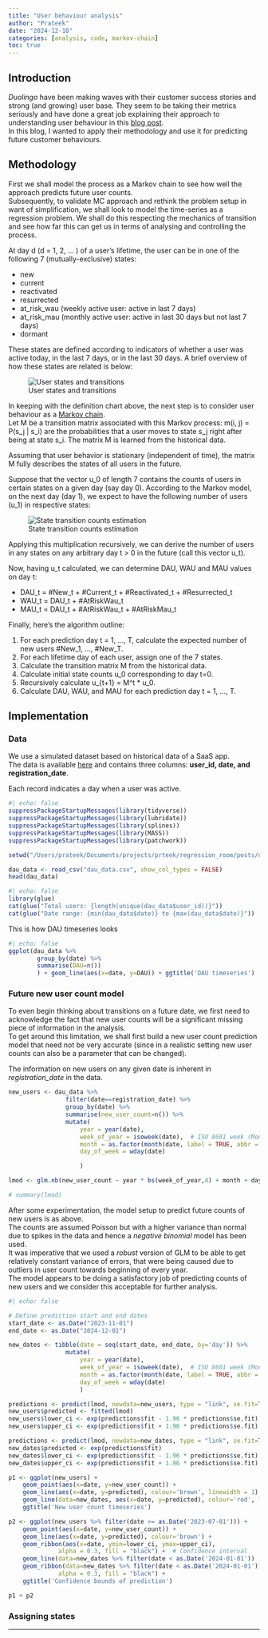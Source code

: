 ```yaml
---
title: "User behaviour analysis"
author: "Prateek"
date: "2024-12-18"
categories: [analysis, code, markov-chain]
toc: true
---
```


## Introduction

*Duolingo* have been making waves with their customer success stories and strong (and growing) user base. They seem to be taking their metrics seriously and have done a great job explaining their approach to understanding user behaviour in this [blog post](https://blog.duolingo.com/growth-model-duolingo/). <br/> In this blog, I wanted to apply their methodology and use it for predicting future customer behaviours.

## Methodology

First we shall model the process as a Markov chain to see how well the approach predicts future user counts. <br/>
Subsequently, to validate MC approach and rethink the problem setup in want of simplification, we shall look to model the time-series as a regression problem. We shall do this respecting the mechanics of transition and see how far this can get us in terms of analysing and controlling the process.

At day d (d = 1, 2, … ) of a user’s lifetime, the user can be in one of the following 7 (mutually-exclusive) states: <br/>

-   new
-   current
-   reactivated
-   resurrected
-   at_risk_wau (weekly active user: active in last 7 days)
-   at_risk_mau (monthly active user: active in last 30 days but not last 7 days)
-   dormant

These states are defined according to indicators of whether a user was active today, in the last 7 days, or in the last 30 days. A brief overview of how these states are related is below:

![User states and transitions](states.png){fig-align="center"}

In keeping with the definition chart above, the next step is to consider user behaviour as a [Markov chain](https://en.wikipedia.org/wiki/Markov_chain). <br/> Let M be a transition matrix associated with this Markov process: m(i, j) = P(s_j | s_i) are the probabilities that a user moves to state s_j right after being at state s_i. The matrix M is learned from the historical data.

Assuming that user behavior is stationary (independent of time), the matrix M fully describes the states of all users in the future.

Suppose that the vector u_0 of length 7 contains the counts of users in certain states on a given day (say day 0). According to the Markov model, on the next day (day 1), we expect to have the following number of users (u_1) in respective states:

![State transition counts estimation](count_estimation.png){fig-align="center"}

Applying this multiplication recursively, we can derive the number of users in any states on any arbitrary day t > 0 in the future (call this vector u_t).

Now, having u_t calculated, we can determine DAU, WAU and MAU values on day t:

* DAU_t = #New_t + #Current_t + #Reactivated_t + #Resurrected_t
* WAU_t = DAU_t + #AtRiskWau_t
* MAU_t = DAU_t + #AtRiskWau_t + #AtRiskMau_t

Finally, here’s the algorithm outline:

1. For each prediction day t = 1, …, T, calculate the expected number of new users #New_1, …, #New_T.
2. For each lifetime day of each user, assign one of the 7 states.
3. Calculate the transition matrix M from the historical data.
4. Calculate initial state counts u_0 corresponding to day t=0.
5. Recursively calculate u_{t+1} = M^t * u_0.
6. Calculate DAU, WAU, and MAU for each prediction day t = 1, …, T.

## Implementation

### Data

We use a simulated dataset based on historical data of a SaaS app. <br/>
The data is available [here](https://raw.githubusercontent.com/prteek/regression_room/refs/heads/main/posts/user_behaviour_analysis/dau_data.csv) and contains three columns: **user_id, date, and registration_date**.

Each record indicates a day when a user was active. <br/>

```r
#| echo: false
suppressPackageStartupMessages(library(tidyverse))
suppressPackageStartupMessages(library(lubridate))
suppressPackageStartupMessages(library(splines))
suppressPackageStartupMessages(library(MASS))
suppressPackageStartupMessages(library(patchwork))

setwd("/Users/prateek/Documents/projects/prteek/regression_room/posts/user_behaviour_analysis")

```

```r
dau_data <- read_csv("dau_data.csv", show_col_types = FALSE)
head(dau_data)

```

```r
#| echo: false
library(glue)
cat(glue("Total users: {length(unique(dau_data$user_id))}"))
cat(glue("Date range: {min(dau_data$date)} to {max(dau_data$date)}"))

```

This is how DAU timeseries looks

```r
#| echo: false
ggplot(dau_data %>%
        group_by(date) %>%
        summarise(DAU=n())
        ) + geom_line(aes(x=date, y=DAU)) + ggtitle('DAU timeseries')

```

### Future new user count model

To even begin thinking about transitions on a future date, we first need to acknowledge the fact that new user counts will be a significant missing piece of information in the analysis. <br/>
To get around this limitation, we shall first build a new user count prediction model that need not be very accurate (since in a realistic setting new user counts can also be a parameter that can be changed).

The information on new users on any given date is inherent in *registration_date* in the data.

```r
new_users <- dau_data %>%
                filter(date==registration_date) %>%
                group_by(date) %>%
                summarise(new_user_count=n()) %>%
                mutate(
                    year = year(date),
                    week_of_year = isoweek(date),  # ISO 8601 week (Monday starts the week)
                    month = as.factor(month(date, label = TRUE, abbr = TRUE)),  # Month as abbreviated name
                    day_of_week = wday(date)

                    )

lmod <- glm.nb(new_user_count ~ year * bs(week_of_year,4) + month + day_of_week , data=new_users)

# summary(lmod)

```
After some experimentation, the model setup to predict future counts of new users is as above. <br/>
The counts are assumed Poisson but with a higher variance than normal due to spikes in the data and hence a *negative binomial* model has been used. <br/>
It was imperative that we used a *robust* version of GLM to be able to get relatively constant variance of errors, that were being caused due to outliers in user count towards beginning of every year. <br/>
The model appears to be doing a satisfactory job of predicting counts of new users and we consider this acceptable for further analysis.

```r
#| echo: false

# Define prediction start and end dates
start_date <- as.Date("2023-11-01")
end_date <- as.Date("2024-12-01")

new_dates <- tibble(date = seq(start_date, end_date, by='day')) %>%
                mutate(
                    year = year(date),
                    week_of_year = isoweek(date),  # ISO 8601 week (Monday starts the week)
                    month = as.factor(month(date, label = TRUE, abbr = TRUE)),  # Month as abbreviated name
                    day_of_week = wday(date)
                    )

predictions <- predict(lmod, newdata=new_users, type = "link", se.fit=TRUE)
new_users$predicted <- fitted(lmod)
new_users$lower_ci <- exp(predictions$fit - 1.96 * predictions$se.fit)
new_users$upper_ci <- exp(predictions$fit + 1.96 * predictions$se.fit)

predictions <- predict(lmod, newdata=new_dates, type = "link", se.fit=TRUE)
new_dates$predicted <- exp(predictions$fit)
new_dates$lower_ci <- exp(predictions$fit - 1.96 * predictions$se.fit)
new_dates$upper_ci <- exp(predictions$fit + 1.96 * predictions$se.fit)

p1 <- ggplot(new_users) +
    geom_point(aes(x=date, y=new_user_count)) +
    geom_line(aes(x=date, y=predicted), colour='brown', linewidth = 1) +
    geom_line(data=new_dates, aes(x=date, y=predicted), colour='red', linewidth = 1) +
    ggtitle('New user count timeseries')

p2 <- ggplot(new_users %>% filter(date >= as.Date('2023-07-01'))) +
    geom_point(aes(x=date, y=new_user_count)) +
    geom_line(aes(x=date, y=predicted), colour='brown') +
    geom_ribbon(aes(x=date, ymin=lower_ci, ymax=upper_ci),
              alpha = 0.3, fill = "black") +  # Confidence interval
    geom_line(data=new_dates %>% filter(date < as.Date('2024-01-01')) , aes(x=date, y=predicted), colour='red') +
    geom_ribbon(data=new_dates %>% filter(date < as.Date('2024-01-01')), aes(x=date, ymin=lower_ci, ymax=upper_ci),
              alpha = 0.3, fill = "black") +
    ggtitle('Confidence bounds of prediction')

p1 + p2

```

### Assigning states



---
